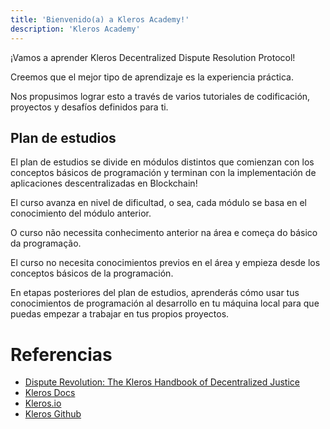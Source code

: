 ```yaml
---
title: 'Bienvenido(a) a Kleros Academy!'
description: 'Kleros Academy'
---
```


¡Vamos a aprender Kleros Decentralized Dispute Resolution Protocol!

Creemos que el mejor tipo de aprendizaje es la experiencia práctica.

Nos propusimos lograr esto a través de varios tutoriales de codificación, proyectos y desafíos definidos para ti.

## Plan de estudios

El plan de estudios se divide en
módulos distintos que comienzan con los conceptos básicos de programación
y terminan con la implementación de aplicaciones descentralizadas en Blockchain!

El curso avanza en nivel de dificultad, o sea, cada módulo se basa en el conocimiento del módulo anterior.

O curso não necessita conhecimento anterior na área e começa do básico da programação.

El curso no necesita conocimientos previos en el área y empieza desde los conceptos básicos de la programación.

En etapas posteriores del plan de estudios,
aprenderás cómo usar tus conocimientos de programación al desarrollo en tu máquina local para que puedas empezar a trabajar en tus propios proyectos.

# Referencias

- [Dispute Revolution: The Kleros Handbook of Decentralized Justice](https://kleros.io/book)
- [Kleros Docs](https://kleros.gitbook.io/docs/)
- [Kleros.io](https://kleros.io/)
- [Kleros Github](https://github.com/kleros)
